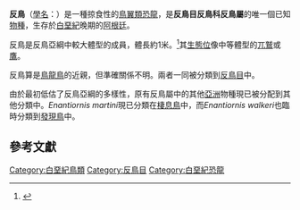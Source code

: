 {{Speciesbox
| fossil_range = 晚[[白堊紀|白堊紀]]{{fossilrange|70}}
| image = Enantiornis.jpg
| display parents=6
| greatgrandparent authority =Martin 1983
| grandparent authority = Nesov, 1984
| parent authority = Walker, 1981
| genus = Enantiornis
| species = leali
| authority = Walker, 1981
| extinct=yes
}}

'''反鳥'''（[[學名|學名]]：{{lang|la|''Enantiornis leali''}}）是一種掠食性的[[鳥翼類|鳥翼類]][[恐龍|恐龍]]，是'''反鳥目反鳥科反鳥屬'''的唯一個已知[[物種|物種]]，生存於[[白堊紀|白堊紀]]晚期的[[阿根廷|阿根廷]]。

反鳥是反鳥亞綱中較大體型的成員，體長約1米。<ref>{{Cite web|title=Mesozoic Bird Sizes|url=http://dml.cmnh.org/2001Jul/msg01069.html|date=2001-07-26|author=Mickey Mortimer|accessdate=2011-02-07|archive-date=2011-11-06|archive-url=https://web.archive.org/web/20111106225047/http://dml.cmnh.org/2001Jul/msg01069.html|dead-url=yes}}</ref>其[[生態位|生態位]]像中等體型的[[兀鷲|兀鷲]]或[[鷹|鷹]]。

反鳥算是[[鳥龍鳥|鳥龍鳥]]的近親，但準確關係不明。兩者一同被分類到[[反鳥目|反鳥目]]中。

由於最初低估了反鳥亞綱的多樣性，原有反鳥屬中的其他[[亞洲|亞洲]]物種現已被分配到其他分類中。''Enantiornis martini''現已分類在[[棲息鳥|棲息鳥]]中，而''Enantiornis walkeri''也臨時分類到[[發現鳥|發現鳥]]中。

==參考文獻==
{{reflist}}
{{近鳥型恐龍|E.}}
{{Taxonbar|from=Q1084949}}

[[Category:白堊紀鳥類|Category:白堊紀鳥類]]
[[Category:反鳥目|Category:反鳥目]]
[[Category:白堊紀恐龍|Category:白堊紀恐龍]]